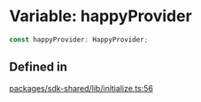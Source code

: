 # Variable: happyProvider

```ts
const happyProvider: HappyProvider;
```

## Defined in

[packages/sdk-shared/lib/initialize.ts:56](https://github.com/HappyChainDevs/happychain/blob/cf58ffaf96112a54bbefeea34e6c68ce7f561403/packages/sdk-shared/lib/initialize.ts#L56)

